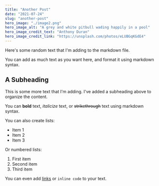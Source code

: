 ```yaml
---
title: "Another Post"
date: "2021-07-24"
slug: "another-post"
hero_image: "./image2.png"
hero_image_alt: "A grey and white pitbull wading happily in a pool"
hero_image_credit_text: "Anthony Duran"
hero_image_credit_link: "https://unsplash.com/photos/eLUBGqKGdE4"
---
```


Here's some random text that I'm adding to the markdown file.

You can add as much text as you want here, and format it using markdown syntax.

## A Subheading

This is some more text that I'm adding. I've added a subheading above to organize the content.

You can **bold** text, *italicize* text, or ~~strikethrough~~ text using markdown syntax.

You can also create lists:

- Item 1
- Item 2
- Item 3

Or numbered lists:

1. First item
2. Second item
3. Third item

You can even add [links](https://www.example.com) or `inline code` to your text.